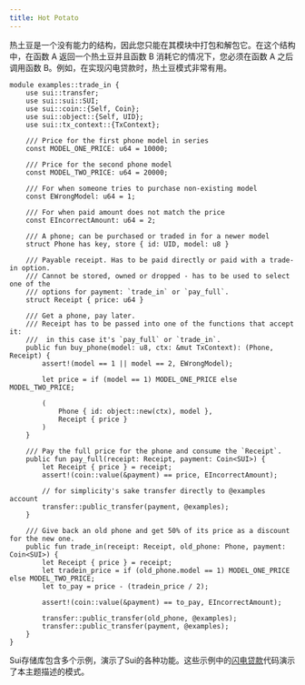 ```yaml
---
title: Hot Potato
---
```



热土豆是一个没有能力的结构，因此您只能在其模块中打包和解包它。在这个结构中，在函数 A 返回一个热土豆并且函数 B 消耗它的情况下，您必须在函数 A 之后调用函数 B。例如，在实现闪电贷款时，热土豆模式非常有用。

```move
module examples::trade_in {
    use sui::transfer;
    use sui::sui::SUI;
    use sui::coin::{Self, Coin};
    use sui::object::{Self, UID};
    use sui::tx_context::{TxContext};

    /// Price for the first phone model in series
    const MODEL_ONE_PRICE: u64 = 10000;

    /// Price for the second phone model
    const MODEL_TWO_PRICE: u64 = 20000;

    /// For when someone tries to purchase non-existing model
    const EWrongModel: u64 = 1;

    /// For when paid amount does not match the price
    const EIncorrectAmount: u64 = 2;

    /// A phone; can be purchased or traded in for a newer model
    struct Phone has key, store { id: UID, model: u8 }

    /// Payable receipt. Has to be paid directly or paid with a trade-in option.
    /// Cannot be stored, owned or dropped - has to be used to select one of the
    /// options for payment: `trade_in` or `pay_full`.
    struct Receipt { price: u64 }

    /// Get a phone, pay later.
    /// Receipt has to be passed into one of the functions that accept it:
    ///  in this case it's `pay_full` or `trade_in`.
    public fun buy_phone(model: u8, ctx: &mut TxContext): (Phone, Receipt) {
        assert!(model == 1 || model == 2, EWrongModel);

        let price = if (model == 1) MODEL_ONE_PRICE else MODEL_TWO_PRICE;

        (
            Phone { id: object::new(ctx), model },
            Receipt { price }
        )
    }

    /// Pay the full price for the phone and consume the `Receipt`.
    public fun pay_full(receipt: Receipt, payment: Coin<SUI>) {
        let Receipt { price } = receipt;
        assert!(coin::value(&payment) == price, EIncorrectAmount);

        // for simplicity's sake transfer directly to @examples account
        transfer::public_transfer(payment, @examples);
    }

    /// Give back an old phone and get 50% of its price as a discount for the new one.
    public fun trade_in(receipt: Receipt, old_phone: Phone, payment: Coin<SUI>) {
        let Receipt { price } = receipt;
        let tradein_price = if (old_phone.model == 1) MODEL_ONE_PRICE else MODEL_TWO_PRICE;
        let to_pay = price - (tradein_price / 2);

        assert!(coin::value(&payment) == to_pay, EIncorrectAmount);

        transfer::public_transfer(old_phone, @examples);
        transfer::public_transfer(payment, @examples);
    }
}
```

Sui存储库包含多个示例，演示了Sui的各种功能。这些示例中的[闪电贷款](https://github.com/MystenLabs/sui/blob/main/examples/move/flash_lender/sources/example.move)代码演示了本主题描述的模式。

